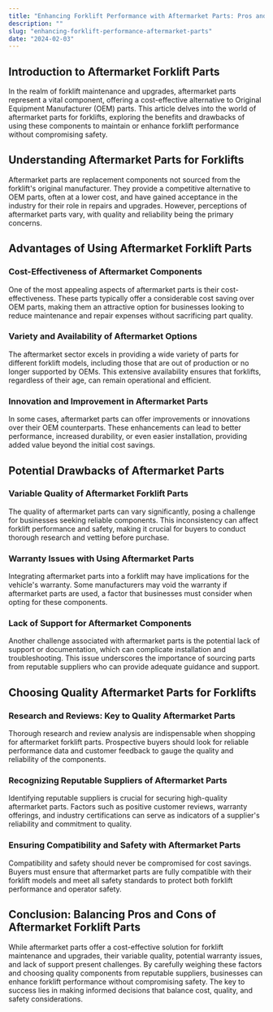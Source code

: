 ```yaml
---
title: "Enhancing Forklift Performance with Aftermarket Parts: Pros and Cons"
description: ""
slug: "enhancing-forklift-performance-aftermarket-parts"
date: "2024-02-03"
---
```



## Introduction to Aftermarket Forklift Parts

In the realm of forklift maintenance and upgrades, aftermarket parts represent a vital component, offering a cost-effective alternative to Original Equipment Manufacturer (OEM) parts. This article delves into the world of aftermarket parts for forklifts, exploring the benefits and drawbacks of using these components to maintain or enhance forklift performance without compromising safety.

## Understanding Aftermarket Parts for Forklifts

Aftermarket parts are replacement components not sourced from the forklift's original manufacturer. They provide a competitive alternative to OEM parts, often at a lower cost, and have gained acceptance in the industry for their role in repairs and upgrades. However, perceptions of aftermarket parts vary, with quality and reliability being the primary concerns.

## Advantages of Using Aftermarket Forklift Parts

### Cost-Effectiveness of Aftermarket Components

One of the most appealing aspects of aftermarket parts is their cost-effectiveness. These parts typically offer a considerable cost saving over OEM parts, making them an attractive option for businesses looking to reduce maintenance and repair expenses without sacrificing part quality.

### Variety and Availability of Aftermarket Options

The aftermarket sector excels in providing a wide variety of parts for different forklift models, including those that are out of production or no longer supported by OEMs. This extensive availability ensures that forklifts, regardless of their age, can remain operational and efficient.

### Innovation and Improvement in Aftermarket Parts

In some cases, aftermarket parts can offer improvements or innovations over their OEM counterparts. These enhancements can lead to better performance, increased durability, or even easier installation, providing added value beyond the initial cost savings.

## Potential Drawbacks of Aftermarket Parts

### Variable Quality of Aftermarket Forklift Parts

The quality of aftermarket parts can vary significantly, posing a challenge for businesses seeking reliable components. This inconsistency can affect forklift performance and safety, making it crucial for buyers to conduct thorough research and vetting before purchase.

### Warranty Issues with Using Aftermarket Parts

Integrating aftermarket parts into a forklift may have implications for the vehicle's warranty. Some manufacturers may void the warranty if aftermarket parts are used, a factor that businesses must consider when opting for these components.

### Lack of Support for Aftermarket Components

Another challenge associated with aftermarket parts is the potential lack of support or documentation, which can complicate installation and troubleshooting. This issue underscores the importance of sourcing parts from reputable suppliers who can provide adequate guidance and support.

## Choosing Quality Aftermarket Parts for Forklifts

### Research and Reviews: Key to Quality Aftermarket Parts

Thorough research and review analysis are indispensable when shopping for aftermarket forklift parts. Prospective buyers should look for reliable performance data and customer feedback to gauge the quality and reliability of the components.

### Recognizing Reputable Suppliers of Aftermarket Parts

Identifying reputable suppliers is crucial for securing high-quality aftermarket parts. Factors such as positive customer reviews, warranty offerings, and industry certifications can serve as indicators of a supplier's reliability and commitment to quality.

### Ensuring Compatibility and Safety with Aftermarket Parts

Compatibility and safety should never be compromised for cost savings. Buyers must ensure that aftermarket parts are fully compatible with their forklift models and meet all safety standards to protect both forklift performance and operator safety.

## Conclusion: Balancing Pros and Cons of Aftermarket Forklift Parts

While aftermarket parts offer a cost-effective solution for forklift maintenance and upgrades, their variable quality, potential warranty issues, and lack of support present challenges. By carefully weighing these factors and choosing quality components from reputable suppliers, businesses can enhance forklift performance without compromising safety. The key to success lies in making informed decisions that balance cost, quality, and safety considerations.

